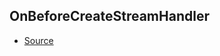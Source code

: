 ## OnBeforeCreateStreamHandler



- [Source](https://github.com/Androz2091/discord-player/blob/0ea7a3e/packages/discord-player/src/Structures/GuildQueue/GuildQueue.ts#L43)